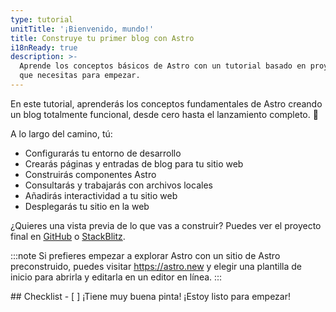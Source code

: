 ```yaml
---
type: tutorial
unitTitle: '¡Bienvenido, mundo!'
title: Construye tu primer blog con Astro 
i18nReady: true
description: >-
  Aprende los conceptos básicos de Astro con un tutorial basado en proyectos. Todos los conocimientos
  que necesitas para empezar.
---
```



<Lede> En este tutorial, aprenderás los conceptos fundamentales de Astro creando un blog totalmente funcional, desde cero hasta el lanzamiento completo. 🚀 </Lede>

A lo largo del camino, tú: 
- Configurarás tu entorno de desarrollo 
- Crearás páginas y entradas de blog para tu sitio web
- Construirás componentes Astro
- Consultarás y trabajarás con archivos locales
- Añadirás interactividad a tu sitio web 
- Desplegarás tu sitio en la web

¿Quieres una vista previa de lo que vas a construir? Puedes ver el proyecto final en [GitHub](https://github.com/withastro/blog-tutorial-demo) o [StackBlitz](https://stackblitz.com/github/withastro/blog-tutorial-demo/tree/complete?file=src%2Fpages%2Findex.astro).

:::note
Si prefieres empezar a explorar Astro con un sitio de Astro preconstruido, puedes visitar https://astro.new y elegir una plantilla de inicio para abrirla y editarla en un editor en línea.
::: 


<Box icon="check-list">
## Checklist

<Checklist>
- [ ] ¡Tiene muy buena pinta! ¡Estoy listo para empezar!
</Checklist>
</Box>
